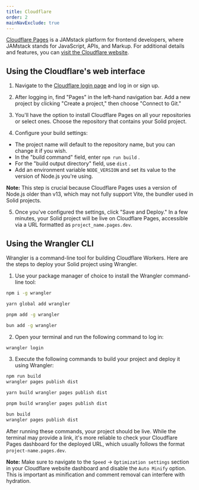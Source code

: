 ```yaml
---
title: Cloudflare
order: 2
mainNavExclude: true
---
```



[Cloudflare Pages](https://pages.cloudflare.com/) is a JAMstack platform for frontend developers, where JAMstack stands for JavaScript, APIs, and Markup.
For additional details and features, you can [visit the Cloudflare website](https://pages.cloudflare.com/).

## Using the Cloudflare's web interface

1. Navigate to the [Cloudflare login page](https://dash.cloudflare.com/login) and log in or sign up.

<EraserLink
	href="https://app.eraser.io/workspace/w9y9PNVjwSqDCEPNTEoe?elements=UE1AFe5oESDQkepKNaMxtA"
	preview="https://app.eraser.io/workspace/w9y9PNVjwSqDCEPNTEoe/preview?elements=UE1AFe5oESDQkepKNaMxtA&type=embed"
/>

2. After logging in, find "Pages" in the left-hand navigation bar.
   Add a new project by clicking "Create a project," then choose "Connect to Git."

<EraserLink
	href="https://app.eraser.io/workspace/w9y9PNVjwSqDCEPNTEoe?elements=XcbVyX2a69kSAP1m1220Ug"
	preview="https://app.eraser.io/workspace/w9y9PNVjwSqDCEPNTEoe/preview?elements=XcbVyX2a69kSAP1m1220Ug&type=embed"
/>

3. You'll have the option to install Cloudflare Pages on all your repositories or select ones.
   Choose the repository that contains your Solid project.

<EraserLink
	href="https://app.eraser.io/workspace/w9y9PNVjwSqDCEPNTEoe?elements=SsbGUghc_Vwlvxefe1xAFg"
	preview="https://app.eraser.io/workspace/w9y9PNVjwSqDCEPNTEoe/preview?elements=SsbGUghc_Vwlvxefe1xAFg&type=embed"
/>

4. Configure your build settings:

- The project name will default to the repository name, but you can change it if you wish.
- In the "build command" field, enter `npm run build` .
- For the "build output directory" field, use `dist` .
- Add an environment variable `NODE_VERSION` and set its value to the version of Node.js you're using.

**Note:** This step is crucial because Cloudflare Pages uses a version of Node.js older than v13, which may not fully support Vite, the bundler used in Solid projects.

<EraserLink
	href="https://app.eraser.io/workspace/w9y9PNVjwSqDCEPNTEoe?elements=1HpIQUkxqNl9j3JlXIUvTg"
	preview="https://app.eraser.io/workspace/w9y9PNVjwSqDCEPNTEoe/preview?elements=1HpIQUkxqNl9j3JlXIUvTg&type=embed"
/>

5. Once you've configured the settings, click "Save and Deploy."
   In a few minutes, your Solid project will be live on Cloudflare Pages, accessible via a URL formatted as `project_name.pages.dev`.

## Using the Wrangler CLI

Wrangler is a command-line tool for building Cloudflare Workers.
Here are the steps to deploy your Solid project using Wrangler.

1. Use your package manager of choice to install the Wrangler command-line tool:

<TabsCodeBlocks>
<div id="npm">

```bash frame="none"
npm i -g wrangler
```

</div>
<div id="yarn">

```bash frame="none"
yarn global add wrangler
```

</div>
<div id="pnpm">

```bash frame="none"
pnpm add -g wrangler
```

</div>
<div id="bun">

```bash frame="none"
bun add -g wrangler
```

</div>
</TabsCodeBlocks>

2. Open your terminal and run the following command to log in:

```bash frame="none"
wrangler login
```

3. Execute the following commands to build your project and deploy it using Wrangler:

<TabsCodeBlocks>
<div id="npm">

```bash frame="none"
npm run build
wrangler pages publish dist
```

</div>
<div id="yarn">

```bash frame="none"
yarn build wrangler pages publish dist
```

</div>
<div id="pnpm">

```bash frame="none"
pnpm build wrangler pages publish dist
```

</div>
<div id="bun">

```bash frame="none"
bun build
wrangler pages publish dist
```

</div>
</TabsCodeBlocks>

After running these commands, your project should be live.
While the terminal may provide a link, it's more reliable to check your Cloudflare Pages dashboard for the deployed URL, which usually follows the format `project-name.pages.dev`.

**Note:**
Make sure to navigate to the `Speed` -> `Optimization settings` section in your Cloudflare website dashboard and disable the `Auto Minify` option.
This is important as minification and comment removal can interfere with hydration.
